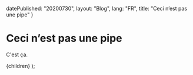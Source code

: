 
  datePublished: "20200730",
  layout: "Blog",
  lang: "FR",
  title: "Ceci n’est pas une pipe"
}

# Ceci n’est pas une pipe

C'est ça.

  <BlogPost metadata={metadata}>{children}</BlogPost>
);
